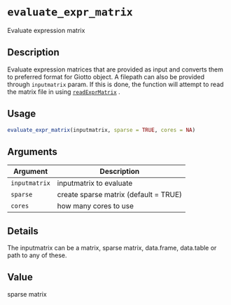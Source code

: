# `evaluate_expr_matrix`

Evaluate expression matrix


## Description

Evaluate expression matrices that are provided as input and converts
 them to preferred format for Giotto object. A filepath can also be provided through
 `inputmatrix` param. If this is done, the function will attempt to read the
 matrix file in using [`readExprMatrix`](#readexprmatrix) .


## Usage

```r
evaluate_expr_matrix(inputmatrix, sparse = TRUE, cores = NA)
```


## Arguments

Argument      |Description
------------- |----------------
`inputmatrix`     |     inputmatrix to evaluate
`sparse`     |     create sparse matrix (default = TRUE)
`cores`     |     how many cores to use


## Details

The inputmatrix can be a matrix, sparse matrix, data.frame, data.table or path to any of these.


## Value

sparse matrix


